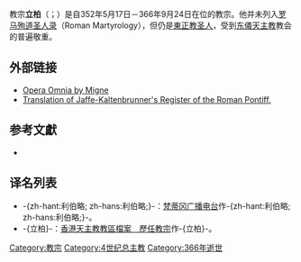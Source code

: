 {{expand language|1=en|time=2019-09-08T15:39:21+00:00}}
{{unreferenced|time=2019-09-08T15:39:21+00:00}}
{{NoteTA
|G1=Popes
}}
{{Infobox Christian leader
|type             = Pope
| honorific-prefix = 教宗
|name=立柏<br>Liberius PP.
|title=[[羅馬主教|羅馬主教]]
|image=[[File:Liberio_papa1.gif|250px]]
|caption = 位於[[城外聖保祿大殿|城外聖保祿大殿]]的教宗立柏圖像
|birth_name=Liberius
|term_start=352年5月17日
|term_end=366年9月24日
|predecessor=[[教宗儒略一世|教宗儒略一世]]
|successor=[[教宗达玛稣一世|教宗達甦一世]]
|birth_date=（日期不詳）
|birth_place=
|dead=dead
|death_date={{death date|366|9|24|mf=y}}
|death_place=（地點不詳）
|footnotes=<sup>1</sup>The ''Liberian Catalogue'' lists the date of Liberius's consecration as May 22. ''[[Catholic_Encyclopedia|Catholic Encyclopedia]]'' gives May 17, noting that the 22<sup>nd</sup> was not a Sunday.  The date could also be June 21, a Sunday, which differs from May 22 by only one letter in the Roman calendar (XI Kal. Jun/Jul.)}}

{{infobox popestyles
|papal name=Pope Liberius
|dipstyle=教宗閣下
|offstyle=教宗閣下
|relstyle=聖父
|deathstyle=（无）
}}

教宗'''立柏'''（{{lang-la|Liberius PP.}}；{{bd|？||366年|9月24日}}）是自352年5月17日－366年9月24日在位的教宗。他并未列入[[罗马殉道圣人录|罗马殉道圣人录]]（Roman Martyrology），但仍是[[東正教|東正教]][[圣人|圣人]]，受到[[东儀天主教|东儀天主教]]教会的普遍敬重。

== 外部链接 ==
{{1913CE|Pope Liberius}}
* [http://www.document.eu/01_01_0352-0366-_Liberius,_Sanctus.html Opera Omnia by Migne]{{dead link|date=2018年3月 |bot=InternetArchiveBot |fix-attempted=yes }}
* [http://www.fifthcentury.com/index.php/liberius-regesta Translation of Jaffe-Kaltenbrunner's Register of the Roman Pontiff.] {{Wayback|url=http://www.fifthcentury.com/index.php/liberius-regesta |date=20160304115705 }}

== 参考文獻 ==
{{reflist}}
* {{1911|wstitle=Liberius}}

== 译名列表 ==
* -{zh-hant:利伯略; zh-hans:利伯略;}-：[http://www.radiovaticana.org/cinesegb/santuari/37catacombe.html 梵蒂冈广播电台]{{dead link|date=2018年3月 |bot=InternetArchiveBot |fix-attempted=yes }}作-{zh-hant:利伯略; zh-hans:利伯略;}-。
* -{立柏}-：[https://web.archive.org/web/20051023073732/http://archives.catholic.org.hk/popes/index.htm 香港天主教教區檔案　歷任教宗]作-{立柏}-。

{{教宗|[[教宗儒略一世|教宗儒略一世]]|[[教宗达玛稣一世|教宗達甦一世]]|352年－366年}}

{{Popes}}
{{Catholicism}} 
{{History of the Roman Catholic Church}}

{{Authority control}}
{{DEFAULTSORT:Liberius}}
[[Category:教宗|Category:教宗]]
[[Category:4世纪总主教|Category:4世纪总主教]]
[[Category:366年逝世|Category:366年逝世]]
